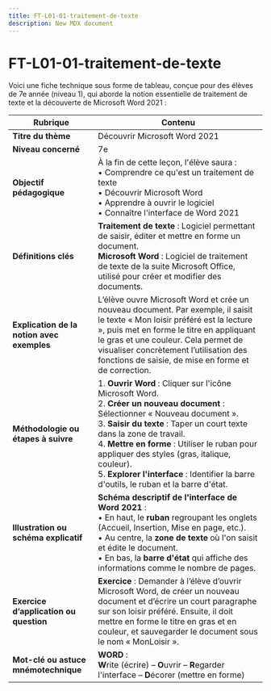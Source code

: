```yaml
---
title: FT-L01-01-traitement-de-texte
description: New MDX document
---
```


# FT-L01-01-traitement-de-texte
Voici une fiche technique sous forme de tableau, conçue pour des élèves de 7e année (niveau 1), qui aborde la notion essentielle de traitement de texte et la découverte de Microsoft Word 2021 :

| **Rubrique**                                  | **Contenu**                                                                                                                                                                                                                                                                                                                                                                                                                        |
|-----------------------------------------------|-------------------------------------------------------------------------------------------------------------------------------------------------------------------------------------------------------------------------------------------------------------------------------------------------------------------------------------------------------------------------------------------------------------------------------------|
| **Titre du thème**                            | Découvrir Microsoft Word 2021                                                                                                                                                                                                                                                                                                                                                                                                         |
| **Niveau concerné**                           | 7e                                                                                                                                                                                                                                                                                                                                                                                                                                  |
| **Objectif pédagogique**                      | À la fin de cette leçon, l'élève saura : <br/>• Comprendre ce qu'est un traitement de texte <br/>• Découvrir Microsoft Word <br/>• Apprendre à ouvrir le logiciel <br/>• Connaître l'interface de Word 2021                                                                                                                                                                                                                |
| **Définitions clés**                          | **Traitement de texte** : Logiciel permettant de saisir, éditer et mettre en forme un document. <br/>**Microsoft Word** : Logiciel de traitement de texte de la suite Microsoft Office, utilisé pour créer et modifier des documents.                                                                                                                                                                                          |
| **Explication de la notion avec exemples**    | L’élève ouvre Microsoft Word et crée un nouveau document. Par exemple, il saisit le texte « Mon loisir préféré est la lecture », puis met en forme le titre en appliquant le gras et une couleur. Cela permet de visualiser concrètement l’utilisation des fonctions de saisie, de mise en forme et de correction.                                                                                                                       |
| **Méthodologie ou étapes à suivre**           | 1. **Ouvrir Word** : Cliquer sur l'icône Microsoft Word.<br/>2. **Créer un nouveau document** : Sélectionner « Nouveau document ».<br/>3. **Saisir du texte** : Taper un court texte dans la zone de travail.<br/>4. **Mettre en forme** : Utiliser le ruban pour appliquer des styles (gras, italique, couleur).<br/>5. **Explorer l'interface** : Identifier la barre d'outils, le ruban et la barre d'état. |
| **Illustration ou schéma explicatif**         | **Schéma descriptif de l'interface de Word 2021** : <br/>• En haut, le **ruban** regroupant les onglets (Accueil, Insertion, Mise en page, etc.). <br/>• Au centre, la **zone de texte** où l'on saisit et édite le document.<br/>• En bas, la **barre d'état** qui affiche des informations comme le nombre de pages.                                                                                   |
| **Exercice d’application ou question**        | **Exercice** : Demander à l’élève d’ouvrir Microsoft Word, de créer un nouveau document et d’écrire un court paragraphe sur son loisir préféré. Ensuite, il doit mettre en forme le titre en gras et en couleur, et sauvegarder le document sous le nom « MonLoisir ».                                                                                                                    |
| **Mot-clé ou astuce mnémotechnique**          | **WORD** : <br/>**W**rite (écrire) – **O**uvrir – **R**egarder l'interface – **D**écorer (mettre en forme)                                                                                                                                                                                                                                                                                                                           |

